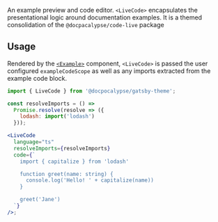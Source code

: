 An example preview and code editor. `<LiveCode>` encapsulates the presentational
logic around documentation examples. It is a themed consolidation of the `@docpacalypse/code-live`
package

## Usage

Rendered by the [`<Example>`](/api/Example) component, `<LiveCode>` is passed the
user configured `exampleCodeScope` as well as any imports extracted
from the example code block.

```jsx static
import { LiveCode } from '@docpocalypse/gatsby-theme';

const resolveImports = () =>
  Promise.resolve(resolve => ({
    lodash: import('lodash')
  }));

<LiveCode
  language="ts"
  resolveImports={resolveImports}
  code={`
    import { capitalize } from 'lodash'

    function greet(name: string) {
      console.log('Hello! ' + capitalize(name))
    }

    greet('Jane')
  `}
/>;
```
